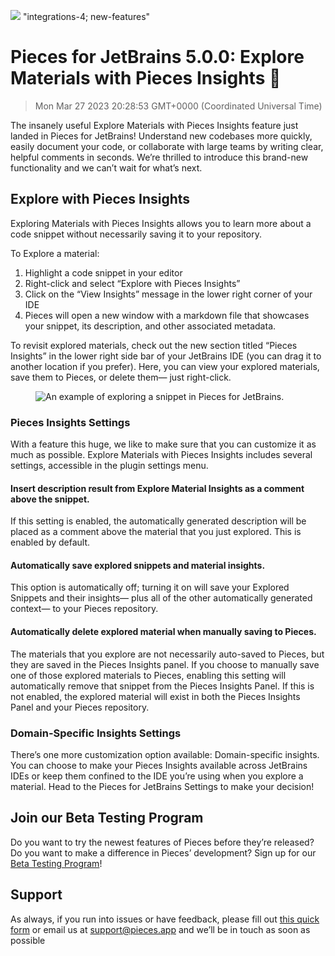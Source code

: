 ![](https://uploads-ssl.webflow.com/6143afec68f555387049efb3/6410ea2bd8348c2e1a7dad37_pieces-insights_4809bd660a1af4bc77b419bb639ff10a_2000.jpeg)
"integrations-4; new-features"
# Pieces for JetBrains 5.0.0: Explore Materials with Pieces Insights 🔎
> Mon Mar 27 2023 20:28:53 GMT+0000 (Coordinated Universal Time)
<p>The insanely useful Explore Materials with Pieces Insights feature just landed in Pieces for JetBrains! Understand
    new codebases more quickly, easily document your code, or collaborate with large teams by writing clear, helpful
    comments in seconds. We’re thrilled to introduce this brand-new functionality and we can’t wait for what’s next.</p>
<h2 id="oldi">Explore with Pieces Insights</h2><p>Exploring Materials with Pieces Insights allows you to learn more
    about a code snippet without necessarily saving it to your repository.</p><p>To Explore a material:</p><ol type="1">
    <li>Highlight a code snippet in your editor</li>
    <li>Right-click and select “Explore with Pieces Insights”</li>
    <li>Click on the “View Insights” message in the lower right corner of your IDE</li>
    <li>Pieces will open a new window with a markdown file that showcases your snippet, its description, and other
        associated metadata.
    </li>
</ol><p>To revisit explored materials, check out the new section titled “Pieces Insights” in the lower right side bar of
    your JetBrains IDE (you can drag it to another location if you prefer). Here, you can view your explored materials,
    save them to Pieces, or delete them— just right-click.</p><figure
    class="w-richtext-figure-type-image w-richtext-align-center" data-rt-type="image" data-rt-align="center">
    <div><img alt="An example of exploring a snippet in Pieces for JetBrains."
              src="https://uploads-ssl.webflow.com/6143afec68f555387049efb3/6411cddb00da4a8c5d95fb2c_explore-snippet_77db61012e792bcf863edf805492e0df.gif"/>
    </div>
</figure><h3 id="712t0">Pieces Insights Settings</h3><p>With a feature this huge, we like to make sure that you can
    customize it as much as possible. Explore Materials with Pieces Insights includes several settings, accessible in
    the plugin settings menu.</p><h4 id="3nmfd">Insert description result from Explore Material Insights as a comment
    above the snippet.</h4><p>If this setting is enabled, the automatically generated description will be placed as a
    comment above the material that you just explored. This is enabled by default.</p><h4 id="dua3n">Automatically save
    explored snippets and material insights.</h4><p>This option is automatically off; turning it on will save your
    Explored Snippets and their insights— plus all of the other automatically generated context— to your Pieces
    repository.</p><h4 id="cfeq1">Automatically delete explored material when manually saving to Pieces.</h4><p>The
    materials that you explore are not necessarily auto-saved to Pieces, but they are saved in the Pieces Insights
    panel. If you choose to manually save one of those explored materials to Pieces, enabling this setting will
    automatically remove that snippet from the Pieces Insights Panel. If this is not enabled, the explored material will
    exist in both the Pieces Insights Panel and your Pieces repository.</p><h3 id="dhn87">Domain-Specific Insights
    Settings</h3><p>There’s one more customization option available: Domain-specific insights. You can choose to make
    your Pieces Insights available across JetBrains IDEs or keep them confined to the IDE you’re using when you explore
    a material. Head to the Pieces for JetBrains Settings to make your decision!</p><h2 id="e3vjb">Join our Beta Testing
    Program</h2><p>Do you want to try the newest features of Pieces before they’re released? Do you want to make a
    difference in Pieces’ development? Sign up for our <a href="https://getpieces.typeform.com/to/XGGlUqEI"
                                                          target="_blank" rel="noopener noreferrer">Beta Testing
        Program</a>!</p><h2 id="6ker1">Support</h2><p>As always, if you run into issues or have feedback, please fill
    out <a href="https://getpieces.typeform.com/to/mCjBSIjF" target="_blank" rel="noopener noreferrer">this quick
        form</a> or email us at <a href="mailto:support@pieces.app" target="_blank"
                                   rel="noopener noreferrer">support@pieces.app</a> and we’ll be in touch as soon as
    possible
